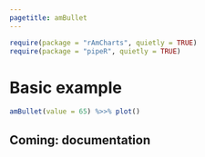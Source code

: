 ```yaml
---
pagetitle: amBullet
---
```

  
  ```r
require(package = "rAmCharts", quietly = TRUE)
require(package = "pipeR", quietly = TRUE)
```

# Basic example

```r
amBullet(value = 65) %>>% plot()
```

## Coming: documentation